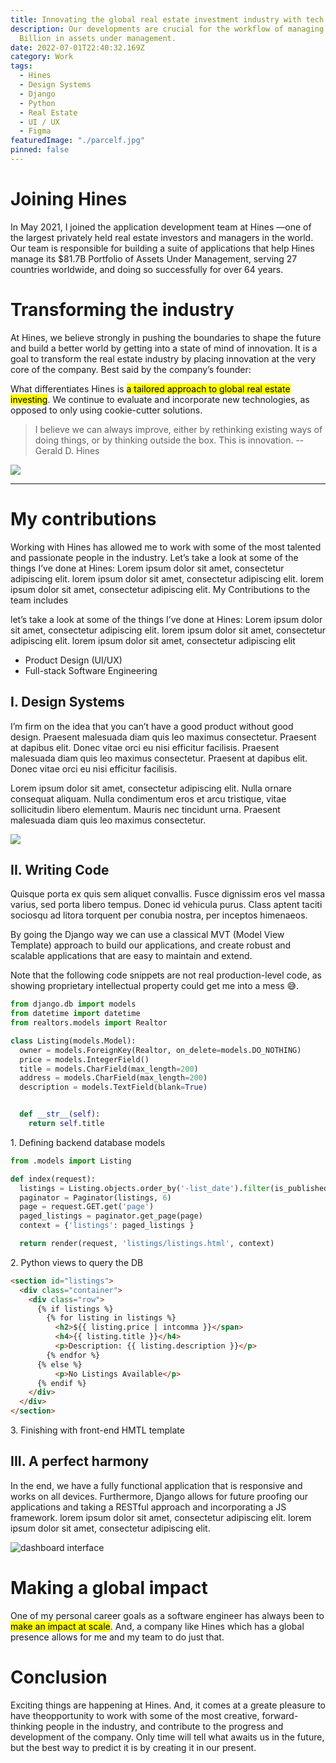```yaml
---
title: Innovating the global real estate investment industry with tech
description: Our developments are crucial for the workflow of managing the company's $80
  Billion in assets under management.
date: 2022-07-01T22:40:32.169Z
category: Work
tags:
  - Hines
  - Design Systems
  - Django
  - Python
  - Real Estate
  - UI / UX
  - Figma
featuredImage: "./parcelf.jpg"
pinned: false
---
```


# Joining Hines

In May 2021, I joined the application development team at Hines —one of the largest privately held real estate investors and managers in the world. Our team is responsible for building a suite of applications that help Hines manage its $81.7B Portfolio of Assets Under Management, serving 27 countries worldwide, and doing so successfully for over 64 years.

# Transforming the industry

At Hines, we believe strongly in pushing the boundaries to shape the future and build a better world by getting into a state of mind of innovation. It is a goal to transform the real estate industry by placing innovation at the very core of the company. Best said by the company’s founder:

What differentiates Hines is <mark>a tailored approach to global real estate investing</mark>. We continue to evaluate and incorporate new technologies, as opposed to only using cookie-cutter solutions.


> I believe we can always improve, either by rethinking existing ways of doing things, or by thinking outside the box. This is innovation.
> --Gerald D. Hines

![](cases.png)

---

# My contributions

Working with Hines has allowed me to work with some of the most talented and passionate people in the industry. Let’s take a look at some of the things I’ve done at Hines: Lorem ipsum dolor sit amet, consectetur adipiscing elit. lorem ipsum dolor sit amet, consectetur adipiscing elit. lorem ipsum dolor sit amet, consectetur adipiscing elit. My Contributions to the team includes

let’s take a look at some of the things I’ve done at Hines: Lorem ipsum dolor sit amet, consectetur adipiscing elit. lorem ipsum dolor sit amet, consectetur adipiscing elit. lorem ipsum dolor sit amet, consectetur adipiscing elit

- Product Design (UI/UX)
- Full-stack Software Engineering

## I. Design Systems
I’m firm on the idea that you can’t have a good product without good design. Praesent malesuada diam quis leo maximus consectetur. Praesent at dapibus elit. Donec vitae orci eu nisi efficitur facilisis. Praesent malesuada diam quis leo maximus consectetur. Praesent at dapibus elit. Donec vitae orci eu nisi efficitur facilisis.

Lorem ipsum dolor sit amet, consectetur adipiscing elit. Nulla ornare consequat aliquam. Nulla condimentum eros et arcu tristique, vitae sollicitudin libero elementum. Mauris nec tincidunt urna. Praesent malesuada diam quis leo maximus consectetur.

![](figma.png)

## II. Writing Code
Quisque porta ex quis sem aliquet convallis. Fusce dignissim eros vel massa varius, sed porta libero tempus. Donec id vehicula purus. Class aptent taciti sociosqu ad litora torquent per conubia nostra, per inceptos himenaeos.

By going the Django way we can use a classical MVT (Model View Template) approach to build our applications, and create robust and scalable applications that are easy to maintain and extend.

<Alert severity="info"> 
Note that the following code snippets are not real production-level code, 
as showing proprietary intellectual property could get me into a mess 😅.
</Alert>


```python 
from django.db import models
from datetime import datetime
from realtors.models import Realtor

class Listing(models.Model):
  owner = models.ForeignKey(Realtor, on_delete=models.DO_NOTHING)
  price = models.IntegerField()
  title = models.CharField(max_length=200)
  address = models.CharField(max_length=200)
  description = models.TextField(blank=True)


  def __str__(self):
    return self.title
```
<figcaption>1. Defining backend database models</figcaption>


```python
from .models import Listing

def index(request):
  listings = Listing.objects.order_by('-list_date').filter(is_published=True)
  paginator = Paginator(listings, 6)
  page = request.GET.get('page')
  paged_listings = paginator.get_page(page)
  context = {'listings': paged_listings }

  return render(request, 'listings/listings.html', context)
```
<figcaption>2. Python views to query the DB</figcaption>

```html
<section id="listings">
  <div class="container">
    <div class="row">
      {% if listings %}
        {% for listing in listings %}
          <h2>${{ listing.price | intcomma }}</span>       
          <h4>{{ listing.title }}</h4>
          <p>Description: {{ listing.description }}</p>
        {% endfor %}
      {% else %}
          <p>No Listings Available</p>
      {% endif %}
    </div>
  </div>
</section>
```
<figcaption>3. Finishing with front-end HMTL template</figcaption>


## III. A perfect harmony
In the end, we have a fully functional application that is responsive and works on all devices. Furthermore, Django allows for future proofing our applications and taking a RESTful approach and incorporating a JS framework. lorem ipsum dolor sit amet, consectetur adipiscing elit. lorem ipsum dolor sit amet, consectetur adipiscing elit.

![dashboard interface](dashboard.png)

# Making a global impact

One of my personal career goals as a software engineer has always been to <mark>make an impact at scale</mark>. And, a company like Hines which has a global presence allows for me and my team to do just that. 


# Conclusion
Exciting things are happening at Hines. And, it comes at a greate pleasure to have theopportunity to work with some of the most creative, forward-thinking people in the industry, and contribute to the progress and development of the company. Only time will tell what awaits us in the future, but the best way to predict it is by creating it in our present.

